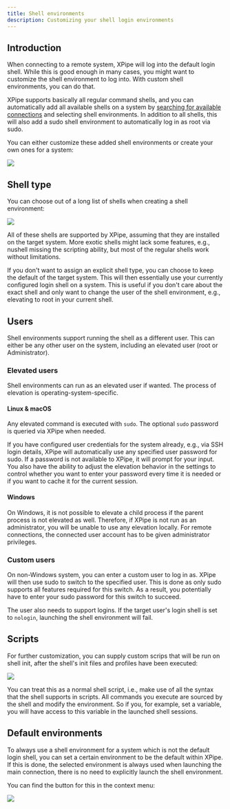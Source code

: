 ```yaml
---
title: Shell environments
description: Customizing your shell login environments
---
```


## Introduction

When connecting to a remote system, XPipe will log into the default login shell. While this is good enough in many cases, you might want to customize the shell environment to log into. With custom shell environments, you can do that.

XPipe supports basically all regular command shells, and you can automatically add all available shells on a system by [searching for available connections](/guide/connection-search) and selecting shell environments. In addition to all shells, this will also add a sudo shell environment to automatically log in as root via sudo.

You can either customize these added shell environments or create your own ones for a system:

![](/images/env.png)

## Shell type

You can choose out of a long list of shells when creating a shell environment:

![](/images/shell-list.png)

All of these shells are supported by XPipe, assuming that they are installed on the target system. More exotic shells might lack some features, e.g., nushell missing the scripting ability, but most of the regular shells work without limitations.

If you don't want to assign an explicit shell type, you can choose to keep the default of the target system. This will then essentially use your currently configured login shell on a system. This is useful if you don't care about the exact shell and only want to change the user of the shell environment, e.g., elevating to root in your current shell.

## Users

Shell environments support running the shell as a different user. This can either be any other user on the system, including an elevated user (root or Administrator).

### Elevated users

Shell environments can run as an elevated user if wanted. The process of elevation is operating-system-specific.

#### Linux & macOS

Any elevated command is executed with `sudo`. The optional `sudo` password is queried via XPipe when needed.

If you have configured user credentials for the system already, e.g., via SSH login details, XPipe will automatically use any specified user password for sudo. If a password is not available to XPipe, it will prompt for your input. You also have the ability to adjust the elevation behavior in the settings to control whether you want to enter your password every time it is needed or if you want to cache it for the current session.

#### Windows

On Windows, it is not possible to elevate a child process if the parent process is not elevated as well.
Therefore, if XPipe is not run as an administrator, you will be unable to use any elevation locally.
For remote connections, the connected user account has to be given administrator privileges.

### Custom users

On non-Windows system, you can enter a custom user to log in as. XPipe will then use sudo to switch to the specified user. This is done as only sudo supports all features required for this switch. As a result, you potentially have to enter your sudo password for this switch to succeed.

The user also needs to support logins. If the target user's login shell is set to `nologin`, launching the shell environment will fail.

## Scripts

For further customization, you can supply custom scrips that will be run on shell init, after the shell's init files and profiles have been executed:

![](/images/env-scripts.png)

You can treat this as a normal shell script, i.e., make use of all the syntax that the shell supports in scripts. All commands you execute are sourced by the shell and modify the environment. So if you, for example, set a variable, you will have access to this variable in the launched shell sessions.

## Default environments

To always use a shell environment for a system which is not the default login shell, you can set a certain environment to be the default within XPipe. If this is done, the selected environment is always used when launching the main connection, there is no need to explicitly launch the shell environment.

You can find the button for this in the context menu:

![](/images/env-default.png)
